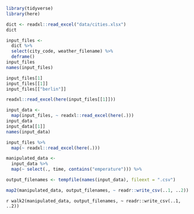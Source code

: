 <!--Setup 04-map.R -->
```r
library(tidyverse)
library(here)
```


<!--Load dictionary from file -->
```r
dict <- readxl::read_excel("data/cities.xlsx")
dict
```


<!--Collect input files as a named vector -->
```r
input_files <-
  dict %>%
  select(city_code, weather_filename) %>%
  deframe()
input_files
names(input_files)
```


<!--Access individual input files -->
```r
input_files[1]
input_files[[1]]
input_files[["berlin"]]
```


<!--Read a single input file -->
```r
readxl::read_excel(here(input_files[[1]]))
```


<!--Read all input files -->
```r
input_data <-
  map(input_files, ~ readxl::read_excel(here(.)))
input_data
input_data[[1]]
names(input_data)
```


<!--Pipe notation -->
```r
input_files %>%
  map(~ readxl::read_excel(here(.)))
```


<!--Manipulate results -->
```r
manipulated_data <-
  input_data %>%
  map(~ select(., time, contains("emperature"))) %>%

```


<!--Write back results: new file names -->
```r
output_filenames <- tempfile(names(input_data), fileext = ".csv")
```


<!--Iterate over pairs -->
```r
map2(manipulated_data, output_filenames, ~ readr::write_csv(..1, ..2))
```


<!--We don't really need the output -->
```r
walk2(manipulated_data, output_filenames, ~ readr::write_csv(..1, ..2))```
